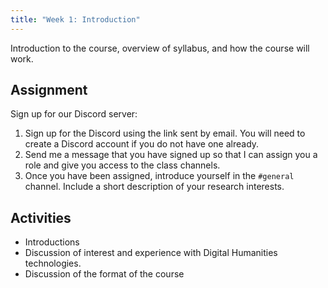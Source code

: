 ```yaml
---
title: "Week 1: Introduction"
---
```


Introduction to the course, overview of syllabus, and how the course will work.

## Assignment
Sign up for our Discord server:

1. Sign up for the Discord using the link sent by email. You will need to create a Discord account if you do not have one already.
2. Send me a message that you have signed up so that I can assign you a role and give you access to the class channels.
3. Once you have been assigned, introduce yourself in the `#general` channel. Include a short description of your research interests.

## Activities
- Introductions
- Discussion of interest and experience with Digital Humanities technologies.
- Discussion of the format of the course
